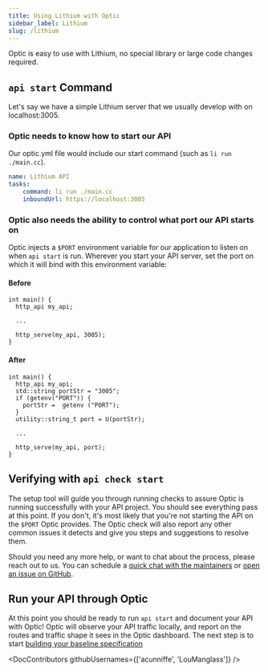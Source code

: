 ```yaml
---
title: Using Lithium with Optic
sidebar_label: Lithium
slug: /lithium
---
```


Optic is easy to use with Lithium, no special library or large code changes required.

## `api start` Command

Let's say we have a simple Lithium server that we usually develop with on localhost:3005.

### Optic needs to know how to start our API

 Our optic.yml file would include our start command (such as `li run ./main.cc`).

``` yaml
name: Lithium API
tasks:
    command: li run ./main.cc
    inboundUrl: https://localhost:3005
```

### Optic also needs the ability to control what port our API starts on

Optic injects a `$PORT` environment variable for our application to listen on when `api start` is run. Wherever you start your API server, set the port on which it will bind with this environment variable:

#### Before
```
int main() {
  http_api my_api;
              
  ...

  http_serve(my_api, 3005);
}
```

#### After
```
int main() {
  http_api my_api;
  std::string portStr = "3005";
  if (getenv("PORT")) {
    portStr =  getenv ("PORT");
  }
  utility::string_t port = U(portStr);
              
  ...

  http_serve(my_api, port);
}
```

## Verifying with `api check start`

The setup tool will guide you through running checks to assure Optic is running successfully with your API project. You should see everything pass at this point. If you don't, it's most likely that you're not starting the API on the `$PORT` Optic provides. The Optic check will also report any other common issues it detects and give you steps and suggestions to resolve them.

Should you need any more help, or want to chat about the process, please reach out to us. You can schedule a [quick chat with the maintainers](https://calendly.com/opticlabs/maintainer-office-hours) or [open an issue on GitHub](https://github.com/opticdev/optic/issues/new?title=API%20Init:%20).

## Run your API through Optic

At this point you should be ready to run `api start` and document your API with Optic! Optic will observe your API traffic locally, and report on the routes and traffic shape it sees in the Optic dashboard. The next step is to start [building your baseline specification](/docs/using/baseline)


<DocContributors githubUsernames={['acunniffe', 'LouManglass']} />
